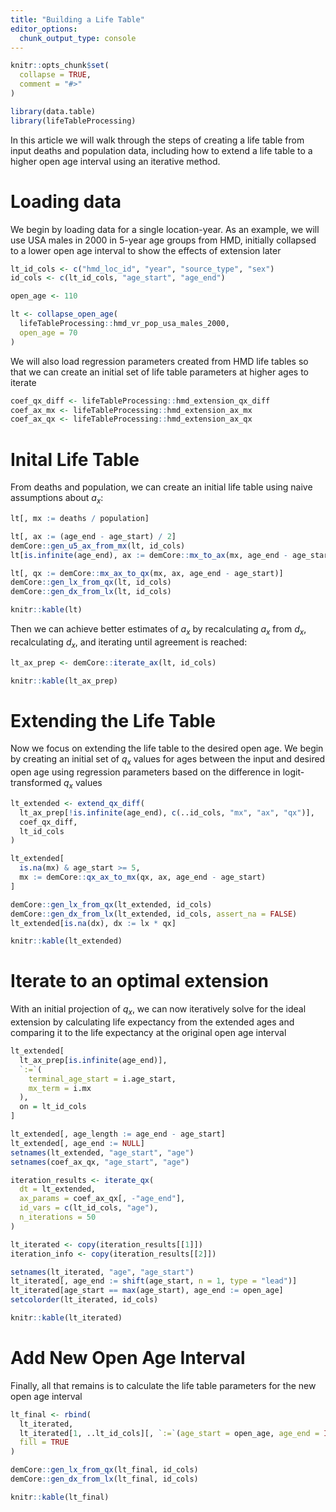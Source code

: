 ```yaml
---
title: "Building a Life Table"
editor_options: 
  chunk_output_type: console
---
```


```r
knitr::opts_chunk$set(
  collapse = TRUE,
  comment = "#>"
)
```

```r
library(data.table)
library(lifeTableProcessing)

```

In this article we will walk through the steps of creating a life table from
input deaths and population data, including how to extend a life table to a
higher open age interval using an iterative method.

# Loading data

We begin by loading data for a single location-year. As an example, we will use
USA males in 2000 in 5-year age groups from HMD, initially collapsed to a lower
open age interval to show the effects of extension later

```r
lt_id_cols <- c("hmd_loc_id", "year", "source_type", "sex")
id_cols <- c(lt_id_cols, "age_start", "age_end")

open_age <- 110

lt <- collapse_open_age(
  lifeTableProcessing::hmd_vr_pop_usa_males_2000, 
  open_age = 70
)

```

We will also load regression parameters created from HMD life tables so that we
can create an initial set of life table parameters at higher ages to iterate

```r
coef_qx_diff <- lifeTableProcessing::hmd_extension_qx_diff
coef_ax_mx <- lifeTableProcessing::hmd_extension_ax_mx
coef_ax_qx <- lifeTableProcessing::hmd_extension_ax_qx
```

# Inital Life Table

From deaths and population, we can create an initial life table using naive
assumptions about $a_x$:

```r
lt[, mx := deaths / population]

lt[, ax := (age_end - age_start) / 2]
demCore::gen_u5_ax_from_mx(lt, id_cols)
lt[is.infinite(age_end), ax := demCore::mx_to_ax(mx, age_end - age_start)]

lt[, qx := demCore::mx_ax_to_qx(mx, ax, age_end - age_start)]
demCore::gen_lx_from_qx(lt, id_cols)
demCore::gen_dx_from_lx(lt, id_cols)
```

```r
knitr::kable(lt)
```


Then we can achieve better estimates of $a_x$ by recalculating $a_x$ from $d_x$,
recalculating $d_x$, and iterating until agreement is reached:

```r
lt_ax_prep <- demCore::iterate_ax(lt, id_cols)
```

```r
knitr::kable(lt_ax_prep)
```

# Extending the Life Table

Now we focus on extending the life table to the desired open age. We begin by
creating an initial set of $q_x$ values for ages between the input and desired
open age using regression parameters based on the difference in 
logit-transformed $q_x$ values

```r
lt_extended <- extend_qx_diff(
  lt_ax_prep[!is.infinite(age_end), c(..id_cols, "mx", "ax", "qx")],
  coef_qx_diff,
  lt_id_cols
)

lt_extended[
  is.na(mx) & age_start >= 5,
  mx := demCore::qx_ax_to_mx(qx, ax, age_end - age_start)
]

demCore::gen_lx_from_qx(lt_extended, id_cols)
demCore::gen_dx_from_lx(lt_extended, id_cols, assert_na = FALSE)
lt_extended[is.na(dx), dx := lx * qx]
```

```r
knitr::kable(lt_extended)
```


# Iterate to an optimal extension

With an initial projection of $q_x$, we can now iteratively solve for the ideal
extension by calculating life expectancy from the extended ages and comparing
it to the life expectancy at the original open age interval

```r
lt_extended[
  lt_ax_prep[is.infinite(age_end)],
  `:=`(
    terminal_age_start = i.age_start,
    mx_term = i.mx
  ),
  on = lt_id_cols
]

lt_extended[, age_length := age_end - age_start]
lt_extended[, age_end := NULL]
setnames(lt_extended, "age_start", "age")
setnames(coef_ax_qx, "age_start", "age")

iteration_results <- iterate_qx(
  dt = lt_extended,
  ax_params = coef_ax_qx[, -"age_end"],
  id_vars = c(lt_id_cols, "age"),
  n_iterations = 50
)

lt_iterated <- copy(iteration_results[[1]])
iteration_info <- copy(iteration_results[[2]])

setnames(lt_iterated, "age", "age_start")
lt_iterated[, age_end := shift(age_start, n = 1, type = "lead")]
lt_iterated[age_start == max(age_start), age_end := open_age]
setcolorder(lt_iterated, id_cols)
```

```r
knitr::kable(lt_iterated)
```

# Add New Open Age Interval

Finally, all that remains is to calculate the life table parameters for the
new open age interval

```r
lt_final <- rbind(
  lt_iterated,
  lt_iterated[1, ..lt_id_cols][, `:=`(age_start = open_age, age_end = Inf, qx = 1)],
  fill = TRUE
)

demCore::gen_lx_from_qx(lt_final, id_cols)
demCore::gen_dx_from_lx(lt_final, id_cols)
```

```r
knitr::kable(lt_final)
```

